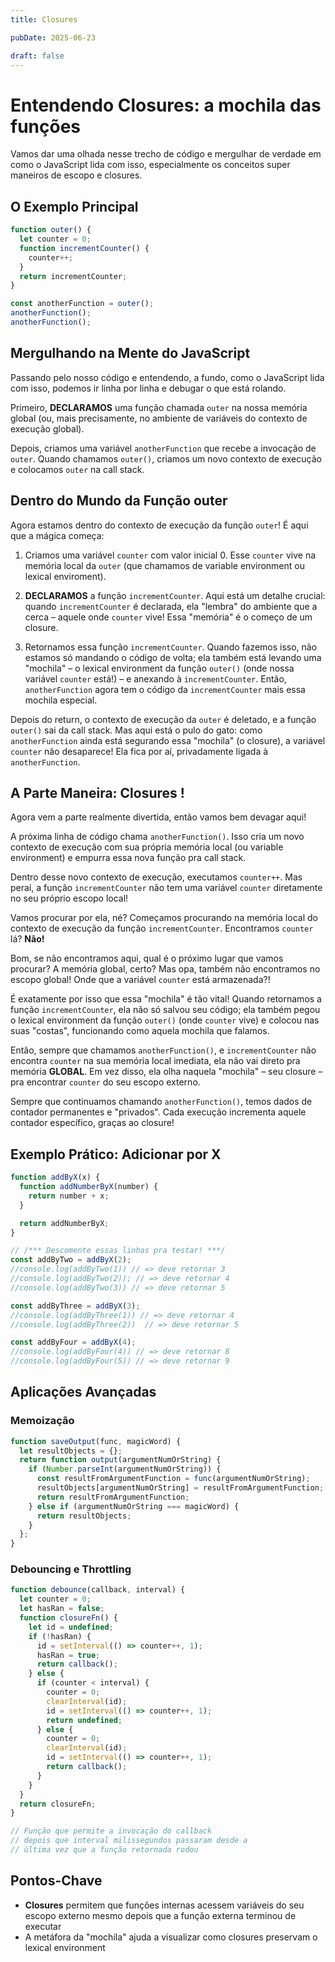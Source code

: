 ```yaml
---
title: Closures

pubDate: 2025-06-23

draft: false
---
```


# Entendendo Closures: a mochila das funções

Vamos dar uma olhada nesse trecho de código e mergulhar de verdade em como o JavaScript lida com isso, especialmente os conceitos super maneiros de escopo e closures.

## O Exemplo Principal

```javascript
function outer() {
  let counter = 0;
  function incrementCounter() {
    counter++;
  }
  return incrementCounter;
}

const anotherFunction = outer();
anotherFunction();
anotherFunction();
```

## Mergulhando na Mente do JavaScript

Passando pelo nosso código e entendendo, a fundo, como o JavaScript lida com isso, podemos ir linha por linha e debugar o que está rolando.

Primeiro, **DECLARAMOS** uma função chamada `outer` na nossa memória global (ou, mais precisamente, no ambiente de variáveis do contexto de execução global).

Depois, criamos uma variável `anotherFunction` que recebe a invocação de `outer`. Quando chamamos `outer()`, criamos um novo contexto de execução e colocamos `outer` na call stack.

## Dentro do Mundo da Função outer

Agora estamos dentro do contexto de execução da função `outer`! É aqui que a mágica começa:

1. Criamos uma variável `counter` com valor inicial 0. Esse `counter` vive na memória local da `outer` (que chamamos de variable environment ou lexical enviroment).

2. **DECLARAMOS** a função `incrementCounter`. Aqui está um detalhe crucial: quando `incrementCounter` é declarada, ela "lembra" do ambiente que a cerca – aquele onde `counter` vive! Essa "memória" é o começo de um closure.

3. Retornamos essa função `incrementCounter`. Quando fazemos isso, não estamos só mandando o código de volta; ela também está levando uma "mochila" – o lexical environment da função `outer()` (onde nossa variável `counter` está!) – e anexando à `incrementCounter`. Então, `anotherFunction` agora tem o código da `incrementCounter` mais essa mochila especial.

Depois do return, o contexto de execução da `outer` é deletado, e a função `outer()` sai da call stack. Mas aqui está o pulo do gato: como `anotherFunction` ainda está segurando essa "mochila" (o closure), a variável `counter` não desaparece! Ela fica por aí, privadamente ligada à `anotherFunction`.

## A Parte Maneira: Closures !

Agora vem a parte realmente divertida, então vamos bem devagar aqui!

A próxima linha de código chama `anotherFunction()`. Isso cria um novo contexto de execução com sua própria memória local (ou variable environment) e empurra essa nova função pra call stack.

Dentro desse novo contexto de execução, executamos `counter++`. Mas peraí, a função `incrementCounter` não tem uma variável `counter` diretamente no seu próprio escopo local!

Vamos procurar por ela, né? Começamos procurando na memória local do contexto de execução da função `incrementCounter`. Encontramos `counter` lá? **Não!**

Bom, se não encontramos aqui, qual é o próximo lugar que vamos procurar? A memória global, certo? Mas opa, também não encontramos no escopo global! Onde que a variável `counter` está armazenada?!

É exatamente por isso que essa "mochila" é tão vital! Quando retornamos a função `incrementCounter`, ela não só salvou seu código; ela também pegou o lexical environment da função `outer()` (onde `counter` vive) e colocou nas suas "costas", funcionando como aquela mochila que falamos.

Então, sempre que chamamos `anotherFunction()`, e `incrementCounter` não encontra `counter` na sua memória local imediata, ela não vai direto pra memória **GLOBAL**. Em vez disso, ela olha naquela "mochila" – seu closure – pra encontrar `counter` do seu escopo externo.

Sempre que continuamos chamando `anotherFunction()`, temos dados de contador permanentes e "privados". Cada execução incrementa aquele contador específico, graças ao closure!

## Exemplo Prático: Adicionar por X

```javascript
function addByX(x) {
  function addNumberByX(number) {
    return number + x;
  }

  return addNumberByX;
}

// /*** Descomente essas linhas pra testar! ***/
const addByTwo = addByX(2);
//console.log(addByTwo(1)) // => deve retornar 3
//console.log(addByTwo(2)); // => deve retornar 4
//console.log(addByTwo(3)) // => deve retornar 5

const addByThree = addByX(3);
//console.log(addByThree(1)) // => deve retornar 4
//console.log(addByThree(2))  // => deve retornar 5

const addByFour = addByX(4);
//console.log(addByFour(4)) // => deve retornar 8
//console.log(addByFour(5)) // => deve retornar 9
```

## Aplicações Avançadas

### Memoização

```javascript
function saveOutput(func, magicWord) {
  let resultObjects = {};
  return function output(argumentNumOrString) {
    if (Number.parseInt(argumentNumOrString)) {
      const resultFromArgumentFunction = func(argumentNumOrString);
      resultObjects[argumentNumOrString] = resultFromArgumentFunction;
      return resultFromArgumentFunction;
    } else if (argumentNumOrString === magicWord) {
      return resultObjects;
    }
  };
}
```

### Debouncing e Throttling

```javascript
function debounce(callback, interval) {
  let counter = 0;
  let hasRan = false;
  function closureFn() {
    let id = undefined;
    if (!hasRan) {
      id = setInterval(() => counter++, 1);
      hasRan = true;
      return callback();
    } else {
      if (counter < interval) {
        counter = 0;
        clearInterval(id);
        id = setInterval(() => counter++, 1);
        return undefined;
      } else {
        counter = 0;
        clearInterval(id);
        id = setInterval(() => counter++, 1);
        return callback();
      }
    }
  }
  return closureFn;
}

// Função que permite a invocação do callback
// depois que interval milissegundos passaram desde a
// última vez que a função retornada rodou
```

## Pontos-Chave

- **Closures** permitem que funções internas acessem variáveis do seu escopo externo mesmo depois que a função externa terminou de executar
- A metáfora da "mochila" ajuda a visualizar como closures preservam o lexical environment
